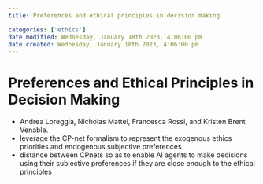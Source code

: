 ```yaml
---
title: Preferences and ethical principles in decision making

categories: ['ethics']
date modified: Wednesday, January 18th 2023, 4:06:00 pm
date created: Wednesday, January 18th 2023, 4:06:00 pm
---
```


# Preferences and Ethical Principles in Decision Making


- Andrea Loreggia, Nicholas Mattei, Francesca Rossi, and Kristen Brent Venable.
- leverage the CP-net formalism to represent the exogenous ethics priorities and endogenous subjective preferences
- distance between CPnets so as to enable AI agents to make decisions using their subjective preferences if they are close enough to the ethical principles



